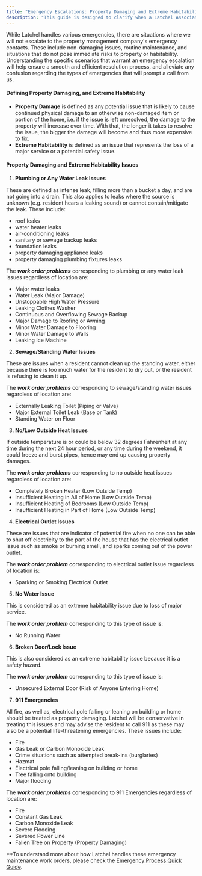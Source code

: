 ---
title: "Emergency Escalations: Property Damaging and Extreme Habitability Situations"
description: "This guide is designed to clarify when a Latchel Associate will escalate issues to the property management company’s emergency contacts."
---
While Latchel handles various emergencies, there are situations where we will not escalate to the property management company's emergency contacts. These include non-damaging issues, routine maintenance, and situations that do not pose immediate risks to property or habitability. Understanding the specific scenarios that warrant an emergency escalation will help ensure a smooth and efficient resolution process, and alleviate any confusion regarding the types of emergencies that will prompt a call from us.

#### **Defining Property Damaging, and Extreme Habitability**

* **Property Damage** is defined as any potential issue that is likely to cause continued physical damage to an otherwise non-damaged item or portion of the home, i.e. if the issue is left unresolved, the damage to the property will increase over time. With that, the longer it takes to resolve the issue, the bigger the damage will become and thus more expensive to fix.
* **Extreme Habitability** is defined as an issue that represents the loss of a major service or a potential safety issue.

#### **Property Damaging and Extreme Habitability Issues**

1.  **Plumbing or Any Water Leak Issues**

These are defined as intense leak, filling more than a bucket a day, and are not going into a drain. This also applies to leaks where the source is unknown (e.g. resident hears a leaking sound) or cannot contain/mitigate the leak. These include:

* roof leaks
* water heater leaks
* air-conditioning leaks
* sanitary or sewage backup leaks
* foundation leaks
* property damaging appliance leaks
* property damaging plumbing fixtures leaks

The _**work order problems**_ corresponding to plumbing or any water leak issues regardless of location are:

* Major water leaks
* Water Leak (Major Damage)
* Unstoppable High Water Pressure
* Leaking Clothes Washer
* Continuous and Overflowing Sewage Backup
* Major Damage to Roofing or Awning
* Minor Water Damage to Flooring
* Minor Water Damage to Walls
* Leaking Ice Machine

2.  **Sewage/Standing Water Issues**

These are issues when a resident cannot clean up the standing water, either because there is too much water for the resident to dry out, or the resident is refusing to clean it up.

The _**work order problems**_ corresponding to sewage/standing water issues regardless of location are:

* Externally Leaking Toilet (Piping or Valve)
* Major External Toilet Leak (Base or Tank)
* Standing Water on Floor

3.  **No/Low Outside Heat Issues**

If outside temperature is or could be below 32 degrees Fahrenheit at any time during the next 24 hour period, or any time during the weekend, it could freeze and burst pipes, hence may end up causing property damages.

The _**work order problems**_ corresponding to no outside heat issues regardless of location are:

* Completely Broken Heater (Low Outside Temp)
* Insufficient Heating in All of Home (Low Outside Temp)
* Insufficient Heating of Bedrooms (Low Outside Temp)
* Insufficient Heating in Part of Home (Low Outside Temp)

4.  **Electrical Outlet Issues**

These are issues that are indicator of potential fire when no one can be able to shut off electricity to the part of the house that has the electrical outlet issue such as smoke or burning smell, and sparks coming out of the power outlet.

The _**work order problem**_ corresponding to electrical outlet issue regardless of location is:

* Sparking or Smoking Electrical Outlet

5.  **No Water Issue**

This is considered as an extreme habitability issue due to loss of major service.

The _**work order problem**_ corresponding to this type of issue is: 

* No Running Water

6.  **Broken Door/Lock Issue**

This is also considered as an extreme habitability issue because it is a safety hazard.

The _**work order problem**_ corresponding to this type of issue is:

* Unsecured External Door (Risk of Anyone Entering Home)

7.  **911 Emergencies**

All fire, as well as, electrical pole falling or leaning on building or home should be treated as property damaging. Latchel will be conservative in treating this issues and may advise the resident to call 911 as these may also be a potential life-threatening emergencies. These issues include:

* Fire
* Gas Leak or Carbon Monoxide Leak
* Crime situations such as attempted break-ins (burglaries)
* Hazmat
* Electrical pole falling/leaning on building or home
* Tree falling onto building
* Major flooding

The _**work order problems**_ corresponding to 911 Emergencies regardless of location are:

* Fire
* Constant Gas Leak
* Carbon Monoxide Leak
* Severe Flooding
* Severed Power Line
* Fallen Tree on Property (Property Damaging)

**To understand more about how Latchel handles these emergency maintenance work orders, please check the [Emergency Process Quick Guide](/s/topic/0TO5e000000h9wqGAA/Emergency-Process-Quick-Guide).
